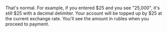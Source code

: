 <Cut title="When I top up my account, I see an amount 1000 times greater than I planned. What happened?">

That's normal. For example, if you entered $25 and you see "25,000", it's still $25 with a decimal delimiter. Your account will be topped up by $25 at the current exchange rate. You'll see the amount in rubles when you proceed to payment.

</Cut>